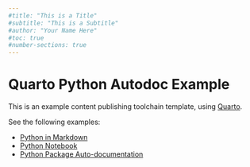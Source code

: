 ```yaml
---
#title: "This is a Title"
#subtitle: "This is a Subtitle"
#author: "Your Name Here"
#toc: true
#number-sections: true
---
```


# Quarto Python Autodoc Example

This is an example content publishing toolchain template, using [Quarto](https://quarto.org).

See the following examples:

   + [Python in Markdown](./demo-notebook.ipynb)
   + [Python Notebook](./python-example.qmd)
   + [Python Package Auto-documentation](./reference/index.qmd)
